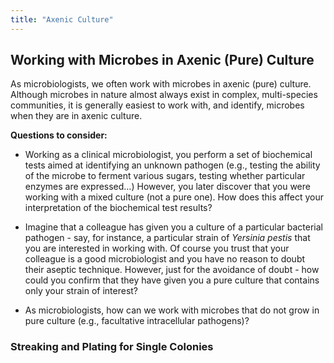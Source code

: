 ```yaml
---
title: "Axenic Culture"
---
```


## Working with Microbes in Axenic (Pure) Culture

As microbiologists, we often work with microbes in axenic (pure) culture. Although microbes in nature almost always exist in complex, multi-species communities, it is generally easiest to work with, and identify, microbes when they are in axenic culture.

::: {.discussion title="Discussion questions - Why work with microbes in pure culture?"}

**Questions to consider:**

* Working as a clinical microbiologist, you perform a set of biochemical tests aimed at identifying an unknown pathogen (e.g., testing the ability of the microbe to ferment various sugars, testing whether particular enzymes are expressed...) However, you later discover that you were working with a mixed culture (not a pure one). How does this affect your interpretation of the biochemical test results?

* Imagine that a colleague has given you a culture of a particular bacterial pathogen - say, for instance, a particular strain of *Yersinia pestis* that you are interested in working with. Of course you trust that your colleague is a good microbiologist and you have no reason to doubt their aseptic technique. However, just for the avoidance of doubt - how could you confirm that they have given you a pure culture that contains only your strain of interest?

* As microbiologists, how can we work with microbes that do not grow in pure culture (e.g., facultative intracellular pathogens)?

:::

### Streaking and Plating for Single Colonies



